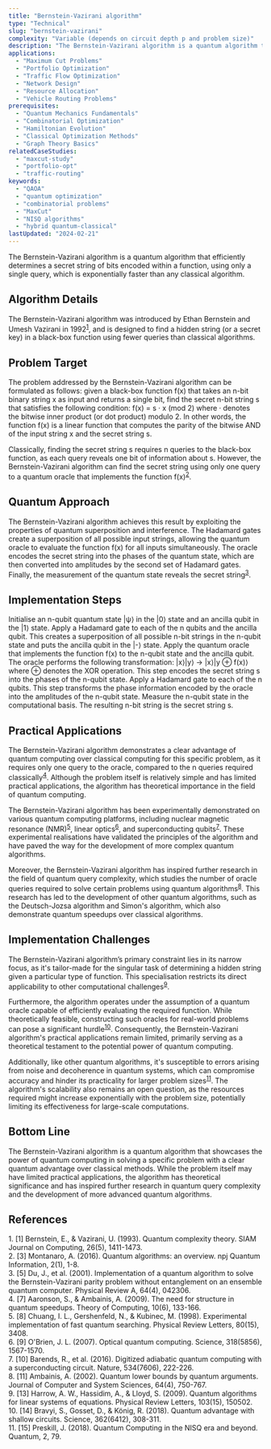 ```yaml
---
title: "Bernstein-Vazirani algorithm"
type: "Technical"
slug: "bernstein-vazirani"
complexity: "Variable (depends on circuit depth p and problem size)"
description: "The Bernstein-Vazirani algorithm is a quantum algorithm that efficiently determines a secret string of bits encoded within a function, using only a single query, which is exponentially faster than any classical algorithm."
applications:
  - "Maximum Cut Problems"
  - "Portfolio Optimization"
  - "Traffic Flow Optimization"
  - "Network Design"
  - "Resource Allocation"
  - "Vehicle Routing Problems"
prerequisites:
  - "Quantum Mechanics Fundamentals"
  - "Combinatorial Optimization"
  - "Hamiltonian Evolution"
  - "Classical Optimization Methods"
  - "Graph Theory Basics"
relatedCaseStudies:
  - "maxcut-study"
  - "portfolio-opt"
  - "traffic-routing"
keywords:
  - "QAOA"
  - "quantum optimization"
  - "combinatorial problems"
  - "MaxCut"
  - "NISQ algorithms"
  - "hybrid quantum-classical"
lastUpdated: "2024-02-21"
---
```


The Bernstein-Vazirani algorithm is a quantum algorithm that efficiently determines a secret string of bits encoded within a function, using only a single query, which is exponentially faster than any classical algorithm.

## Algorithm Details

The Bernstein-Vazirani algorithm was introduced by Ethan Bernstein and Umesh Vazirani in 1992<sup><a href="#ref-1">1</a></sup>, and is designed to find a hidden string (or a secret key) in a black-box function using fewer queries than classical algorithms.

## Problem Target

The problem addressed by the Bernstein-Vazirani algorithm can be formulated as follows: given a black-box function f(x) that takes an n-bit binary string x as input and returns a single bit, find the secret n-bit string s that satisfies the following condition: f(x) = s · x (mod 2) where · denotes the bitwise inner product (or dot product) modulo 2. In other words, the function f(x) is a linear function that computes the parity of the bitwise AND of the input string x and the secret string s.

Classically, finding the secret string s requires n queries to the black-box function, as each query reveals one bit of information about s. However, the Bernstein-Vazirani algorithm can find the secret string using only one query to a quantum oracle that implements the function f(x)<sup><a href="#ref-2">2</a></sup>.

## Quantum Approach

The Bernstein-Vazirani algorithm achieves this result by exploiting the properties of quantum superposition and interference. The Hadamard gates create a superposition of all possible input strings, allowing the quantum oracle to evaluate the function f(x) for all inputs simultaneously. The oracle encodes the secret string into the phases of the quantum state, which are then converted into amplitudes by the second set of Hadamard gates. Finally, the measurement of the quantum state reveals the secret string<sup><a href="#ref-3">3</a></sup>.

## Implementation Steps

<Steps>
  <Step title="State preparation">
    Initialise an n-qubit quantum state |ψ⟩ in the |0⟩ state and an ancilla qubit in the |1⟩ state.
  </Step>

  <Step title="Apply Hadamard gates">
    Apply a Hadamard gate to each of the n qubits and the ancilla qubit. This creates a superposition of all possible n-bit strings in the n-qubit state and puts the ancilla qubit in the |-⟩ state.
  </Step>

  <Step title="Oracle query">
    Apply the quantum oracle that implements the function f(x) to the n-qubit state and the ancilla qubit. The oracle performs the following transformation: |x⟩|y⟩ → |x⟩|y ⊕ f(x)⟩ where ⊕ denotes the XOR operation. This step encodes the secret string s into the phases of the n-qubit state.
  </Step>

  <Step title="Apply Hadamard gates">
    Apply a Hadamard gate to each of the n qubits. This step transforms the phase information encoded by the oracle into the amplitudes of the n-qubit state.
  </Step>

  <Step title="Measurement">
    Measure the n-qubit state in the computational basis. The resulting n-bit string is the secret string s.
  </Step>
</Steps>

## Practical Applications

The Bernstein-Vazirani algorithm demonstrates a clear advantage of quantum computing over classical computing for this specific problem, as it requires only one query to the oracle, compared to the n queries required classically<sup><a href="#ref-4">4</a></sup>. Although the problem itself is relatively simple and has limited practical applications, the algorithm has theoretical importance in the field of quantum computing.

The Bernstein-Vazirani algorithm has been experimentally demonstrated on various quantum computing platforms, including nuclear magnetic resonance (NMR)<sup><a href="#ref-5">5</a></sup>, linear optics<sup><a href="#ref-6">6</a></sup>, and superconducting qubits<sup><a href="#ref-7">7</a></sup>. These experimental realisations have validated the principles of the algorithm and have paved the way for the development of more complex quantum algorithms.

Moreover, the Bernstein-Vazirani algorithm has inspired further research in the field of quantum query complexity, which studies the number of oracle queries required to solve certain problems using quantum algorithms<sup><a href="#ref-8">8</a></sup>. This research has led to the development of other quantum algorithms, such as the Deutsch-Jozsa algorithm and Simon's algorithm, which also demonstrate quantum speedups over classical algorithms.

## Implementation Challenges

The Bernstein-Vazirani algorithm’s primary constraint lies in its narrow focus, as it's tailor-made for the singular task of determining a hidden string given a particular type of function. This specialisation restricts its direct applicability to other computational challenges<sup><a href="#ref-9">9</a></sup>.

Furthermore, the algorithm operates under the assumption of a quantum oracle capable of efficiently evaluating the required function. While theoretically feasible, constructing such oracles for real-world problems can pose a significant hurdle<sup><a href="#ref-10">10</a></sup>. Consequently, the Bernstein-Vazirani algorithm's practical applications remain limited, primarily serving as a theoretical testament to the potential power of quantum computing.

Additionally, like other quantum algorithms, it's susceptible to errors arising from noise and decoherence in quantum systems, which can compromise accuracy and hinder its practicality for larger problem sizes<sup><a href="#ref-11">11</a></sup>. The algorithm's scalability also remains an open question, as the resources required might increase exponentially with the problem size, potentially limiting its effectiveness for large-scale computations.

## Bottom Line

The Bernstein-Vazirani algorithm is a quantum algorithm that showcases the power of quantum computing in solving a specific problem with a clear quantum advantage over classical methods. While the problem itself may have limited practical applications, the algorithm has theoretical significance and has inspired further research in quantum query complexity and the development of more advanced quantum algorithms.

## References

<div className="references-section">
  <div id="ref-1" className="reference-item">
    1. [1] Bernstein, E., & Vazirani, U. (1993). Quantum complexity theory. SIAM Journal on Computing, 26(5), 1411-1473.
  </div>
  <div id="ref-2" className="reference-item">    
    2. [3] Montanaro, A. (2016). Quantum algorithms: an overview. npj Quantum Information, 2(1), 1-8.
  </div>
  <div id="ref-3" className="reference-item">    
    3. [5] Du, J., et al. (2001). Implementation of a quantum algorithm to solve the Bernstein-Vazirani parity problem without entanglement on an ensemble quantum computer. Physical Review A, 64(4), 042306.
  </div>
  <div id="ref-4" className="reference-item">    
    4. [7] Aaronson, S., & Ambainis, A. (2009). The need for structure in quantum speedups. Theory of Computing, 10(6), 133-166.
  </div>
  <div id="ref-5" className="reference-item">    
    5. [8] Chuang, I. L., Gershenfeld, N., & Kubinec, M. (1998). Experimental implementation of fast quantum searching. Physical Review Letters, 80(15), 3408.
  </div>
  <div id="ref-6" className="reference-item">    
    6. [9] O'Brien, J. L. (2007). Optical quantum computing. Science, 318(5856), 1567-1570.
  </div>
  <div id="ref-7" className="reference-item">
    7. [10] Barends, R., et al. (2016). Digitized adiabatic quantum computing with a superconducting circuit. Nature, 534(7606), 222-226.
  </div>
  <div id="ref-8" className="reference-item">
    8. [11] Ambainis, A. (2002). Quantum lower bounds by quantum arguments. Journal of Computer and System Sciences, 64(4), 750-767.
  </div>
  <div id="ref-9" className="reference-item">    
    9. [13] Harrow, A. W., Hassidim, A., & Lloyd, S. (2009). Quantum algorithms for linear systems of equations. Physical Review Letters, 103(15), 150502.
  </div>
  <div id="ref-10" className="reference-item">
    10. [14] Bravyi, S., Gosset, D., & König, R. (2018). Quantum advantage with shallow circuits. Science, 362(6412), 308-311.
  </div>
  <div id="ref-11" className="reference-item">    
    11. [15] Preskill, J. (2018). Quantum Computing in the NISQ era and beyond. Quantum, 2, 79.
  </div>
</div>  